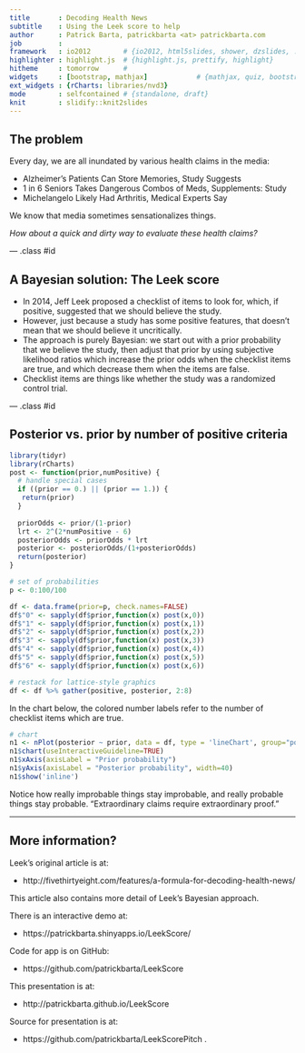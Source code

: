 ```yaml
---
title       : Decoding Health News
subtitle    : Using the Leek score to help
author      : Patrick Barta, patrickbarta <at> patrickbarta.com
job         : 
framework   : io2012        # {io2012, html5slides, shower, dzslides, ...}
highlighter : highlight.js  # {highlight.js, prettify, highlight}
hitheme     : tomorrow      # 
widgets     : [bootstrap, mathjax]            # {mathjax, quiz, bootstrap}
ext_widgets : {rCharts: libraries/nvd3}
mode        : selfcontained # {standalone, draft}
knit        : slidify::knit2slides
---
```


## The problem

Every day, we are all inundated by various health claims in the media:

* Alzheimer's Patients Can Store Memories, Study Suggests
* 1 in 6 Seniors Takes Dangerous Combos of Meds, Supplements: Study
* Michelangelo Likely Had Arthritis, Medical Experts Say

We know that media sometimes sensationalizes things.

*How about a quick and dirty way to evaluate these health claims?*

--- .class #id 

## A Bayesian solution: The Leek score

* In 2014, Jeff Leek proposed a checklist of items to look for, which,
if positive, suggested that we should believe the study.
* However, just because a study has some positive features, that doesn't
mean that we should believe it uncritically.
* The approach is purely Bayesian: we start out with a prior probability
that we believe the study, then adjust that prior by using subjective
likelihood ratios which increase the prior odds when the checklist items are
true, and which decrease them when the items are false.
* Checklist items are things like whether the study was a randomized control trial.

--- .class #id

## Posterior vs. prior by number of positive criteria
```r
library(tidyr)
library(rCharts)
post <- function(prior,numPositive) {
  # handle special cases
  if ((prior == 0.) || (prior == 1.)) {
   return(prior) 
  }
  
  priorOdds <- prior/(1-prior) 
  lrt <- 2^(2*numPositive - 6)
  posteriorOdds <- priorOdds * lrt
  posterior <- posteriorOdds/(1+posteriorOdds)
  return(posterior)
}

# set of probabilities
p <- 0:100/100

df <- data.frame(prior=p, check.names=FALSE)
df$"0" <- sapply(df$prior,function(x) post(x,0))
df$"1" <- sapply(df$prior,function(x) post(x,1))
df$"2" <- sapply(df$prior,function(x) post(x,2))
df$"3" <- sapply(df$prior,function(x) post(x,3))
df$"4" <- sapply(df$prior,function(x) post(x,4))
df$"5" <- sapply(df$prior,function(x) post(x,5))
df$"6" <- sapply(df$prior,function(x) post(x,6))

# restack for lattice-style graphics
df <- df %>% gather(positive, posterior, 2:8)
```

In the chart below, the colored number labels refer to the number of checklist items which are true.

```r
# chart
n1 <- nPlot(posterior ~ prior, data = df, type = 'lineChart', group="positive")
n1$chart(useInteractiveGuideline=TRUE)
n1$xAxis(axisLabel = "Prior probability")
n1$yAxis(axisLabel = "Posterior probability", width=40)
n1$show('inline')
```

Notice how really improbable things stay improbable, and really probable things stay probable. "Extraordinary claims require extraordinary proof."

---

## More information?

Leek's original article is at:

* http://fivethirtyeight.com/features/a-formula-for-decoding-health-news/

This article also contains more detail of Leek's Bayesian approach.

There is an interactive demo at:

* https://patrickbarta.shinyapps.io/LeekScore/

Code for app is on GitHub:

* https://github.com/patrickbarta/LeekScore

This presentation is at:

* http://patrickbarta.github.io/LeekScore

Source for presentation is at:

* https://github.com/patrickbarta/LeekScorePitch .
